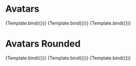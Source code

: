 

<Meta title="Avatar" component={Avatar} />


# Avatars

<Canvas>
  <Story
    name="Small"
    args={{
      src: "https://www.gravatar.com/avatar?s=15",
      alt: "Gravatar image example",
      size: "small",
    }}
  >
    {Template.bind({})}
  </Story>
  <Story
    name="Default"
    args={{
      src: "https://www.gravatar.com/avatar?s=15",
      alt: "Gravatar image example",
    }}
  >
    {Template.bind({})}
  </Story>
  <Story
    name="Large"
    args={{
      src: "https://www.gravatar.com/avatar?s=15",
      alt: "Gravatar image example",
      size: "large",
    }}
  >
    {Template.bind({})}
  </Story>
</Canvas>

# Avatars Rounded

<Canvas>
  <Story
    name="Rounded Small"
    args={{
      src: "https://www.gravatar.com/avatar?s=15",
      alt: "Gravatar image example",
      size: "small",
      isRounded: true,
    }}
  >
    {Template.bind({})}
  </Story>
  <Story
    name="Rounded"
    args={{
      src: "https://www.gravatar.com/avatar?s=15",
      alt: "Gravatar image example",
      isRounded: true,
    }}
  >
    {Template.bind({})}
  </Story>
  <Story
    name="Rounded Large"
    args={{
      src: "https://www.gravatar.com/avatar?s=15",
      alt: "Gravatar image example",
      size: "large",
      isRounded: true,
    }}
  >
    {Template.bind({})}
  </Story>
</Canvas>
